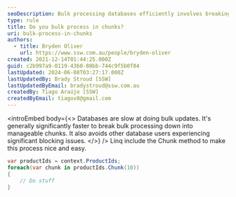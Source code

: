```yaml
---
seoDescription: Bulk processing databases efficiently involves breaking down updates into manageable chunks, reducing slowdowns and blocking issues for other users.
type: rule
title: Do you bulk process in chunks?
uri: bulk-process-in-chunks
authors:
  - title: Bryden Oliver
    url: https://www.ssw.com.au/people/bryden-oliver
created: 2021-12-14T01:44:25.000Z
guid: c2b997a9-0119-4360-80bb-744c9f5b0f84
lastUpdated: 2024-06-08T03:27:17.000Z
lastUpdatedBy: Brady Stroud [SSW]
lastUpdatedByEmail: bradystroud@ssw.com.au
createdBy: Tiago Araújo [SSW]
createdByEmail: tiagov8@gmail.com
---
```


<introEmbed
  body={<>
Databases are slow at doing bulk updates. It's generally significantly faster to break bulk processing down into manageable chunks. It also avoids other database users experiencing significant blocking issues.
  </>}
/>
Linq include the Chunk method to make this process nice and easy.

```cs
var productIds = context.ProductIds;
foreach(var chunk in productIds.Chunk(10))
{
    // Do stuff
}
```
